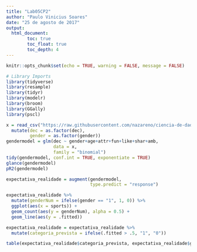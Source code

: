 ```yaml
---
title: "Lab05CP2"
author: "Paulo Vinicius Soares"
date: "25 de agosto de 2017"
output: 
  html_document:
        toc: true
        toc_float: true
        toc_depth: 4
---
```


```r
knitr::opts_chunk$set(echo = TRUE, warning = FALSE, message = FALSE)
```

```r
# Library Imports
library(tidyverse)
library(resample)
library(tidyr)
library(modelr)
library(broom)
library(GGally)
library(pscl)
```

```r
x = read_csv("https://raw.githubusercontent.com/nazareno/ciencia-de-dados-1/master/5-regressao/speed-dating/speed-dating2.csv") %>% 
  mutate(dec = as.factor(dec), 
         gender = as.factor(gender))
gendermodel = glm(dec ~ gender+age+attr+fun+like+shar+amb, 
                  data = x, 
                  family = "binomial")
tidy(gendermodel, conf.int = TRUE, exponentiate = TRUE)
glance(gendermodel)
pR2(gendermodel)

expectativa_realidade = augment(gendermodel, 
                                type.predict = "response") 

expectativa_realidade %>% 
  mutate(genderNum = ifelse(gender == "1", 1, 0)) %>% 
  ggplot(aes(x = sports)) + 
  geom_count(aes(y = genderNum), alpha = 0.5) + 
  geom_line(aes(y = .fitted))

expectativa_realidade = expectativa_realidade %>% 
  mutate(categoria_prevista = ifelse(.fitted > .5, "1", "0"))

table(expectativa_realidade$categoria_prevista, expectativa_realidade$gender)
```

